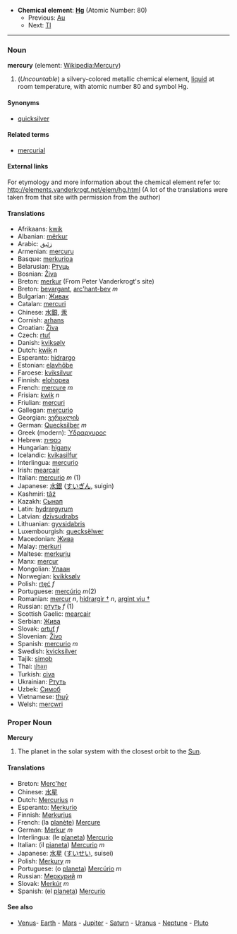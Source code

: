 *'''Chemical element''': '''[[Hg]]''' (Atomic Number: 80)
**Previous: [[Gold|Au]]
**Next: [[Thallium|Tl]]

----

=== Noun ===
'''mercury''' (element: [[en:Mercury (element)|Wikipedia:Mercury]])

#(''Uncountable'') a silvery-colored metallic chemical element, [[liquid]] at room temperature, with atomic number 80 and symbol Hg.

====Synonyms====
*[[quicksilver]]

====Related terms====
*[[mercurial]]

====External links====
For etymology and more information about the chemical element refer to:
http://elements.vanderkrogt.net/elem/hg.html
(A lot of the translations were taken from that site with permission from the author)

==== Translations ====
*Afrikaans: [[kwik]]
*Albanian: [[mërkur]]
*Arabic: [[زئبق]]
*Armenian: [[mercuru]]
*Basque: [[merkurioa]]
*Belarusian: [[Ртуць]]
*Bosnian: [[Živa]]
*Breton: [[merkur]] (From Peter Vanderkrogt's site)
*Breton: [[bevargant]], [[arc'hant-bev]] ''m''
*Bulgarian: [[Живак]]
*Catalan: [[mercuri]]
*Chinese: [[水銀]], [[汞]]
*Cornish: [[arhans]]
*Croatian: [[Živa]]
*Czech: [[rtuť]]
*Danish: [[kviksølv]]
*Dutch: [[kwik]] ''n''
*Esperanto: [[hidrargo]]
*Estonian: [[elavhõbe]]
*Faroese: [[kviksilvur]]
*Finnish: [[elohopea]]
*French: [[mercure]] ''m''
*Frisian: [[kwik]] ''n''
*Friulian: [[mercuri]]
*Gallegan: [[mercurio]]
*Georgian: [[ვერცxლის]]
*German: [[Quecksilber]] ''m''
*Greek (modern): [[Ύδραργυρος]] '' ''
*Hebrew: [[כספית]]
*Hungarian: [[higany]]
*Icelandic: [[kvikasilfur]]
*Interlingua: [[mercurio]]
*Irish: [[mearcair]]
*Italian: [[mercurio]] ''m'' (1)
*Japanese: [[水銀]] ([[すいぎん]], suigin)
*Kashmiri: [[tãź]]
*Kazakh: [[Сынап]]
*Latin: [[hydrargyrum]]
*Latvian: [[dzīvsudrabs]]
*Lithuanian: [[gyvsidabris]]
*Luxembourgish: [[quecksëlwer]]
*Macedonian: [[Жива]]
*Malay: [[merkuri]]
*Maltese: [[merkurju]]
*Manx: [[mercur]]
*Mongolian: [[Улаан]]
*Norwegian: [[kvikksølv]]
*Polish: [[rtęć]] ''f''
*Portuguese: [[mercúrio]] ''m''(2)
*Romanian: [[mercur]] ''n'', [[hidrargir †]] ''n'', [[argint viu †]]
*Russian: [[ртуть]] ''f'' (1)
*Scottish Gaelic: [[mearcair]]
*Serbian: [[Жива]]
*Slovak: [[ortuť]] ''f''
*Slovenian: [[Živo]]
*Spanish: [[mercurio]] ''m''
*Swedish: [[kvicksilver]]
*Tajik: [[simob]]
*Thai: [[ปรอท]]
*Turkish: [[civa]]
*Ukrainian: [[Ртуть]]
*Uzbek: [[Симоб]]
*Vietnamese: [[thuỷ]]
*Welsh: [[mercwri]]

=== Proper Noun ===
'''Mercury'''

# The planet in the solar system with the closest orbit to the [[Sun]].

==== Translations ====
*Breton: [[Merc'her]]
*Chinese: [[水星]]
*Dutch: [[Mercurius]] ''n''
*Esperanto: [[Merkurio]]
*Finnish: [[Merkurius]]
*French: (la [[planète]]) [[Mercure]]
*German: [[Merkur]] ''m''
*Interlingua: (le [[planeta]]) [[Mercurio]]
*Italian: (il [[pianeta]]) [[Mercurio]] ''m''
*Japanese: [[水星]] ([[すいせい]], suisei)
*Polish: [[Merkury]] ''m''
*Portuguese: (o [[planeta]]) [[Mercúrio]] ''m''
*Russian: [[Меркурий]] ''m''
*Slovak: [[Merkúr]] ''m''
*Spanish: (el [[planeta]]) [[Mercurio]]

==== See also ====
*[[Venus]]- [[Earth]] - [[Mars]] - [[Jupiter]] - [[Saturn]] - [[Uranus]] - [[Neptune]] - [[Pluto]]